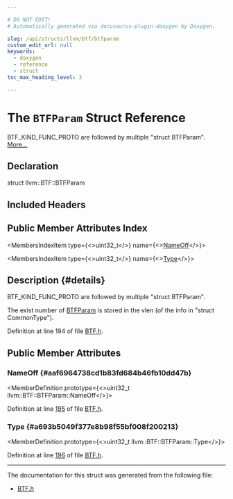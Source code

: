 ```yaml
---

# DO NOT EDIT!
# Automatically generated via docusaurus-plugin-doxygen by Doxygen.

slug: /api/structs/llvm/btf/btfparam
custom_edit_url: null
keywords:
  - doxygen
  - reference
  - struct
toc_max_heading_level: 3

---
```





# The `BTFParam` Struct Reference

<DoxygenPage pluginConfig={pluginConfig}>

BTF&#95;KIND&#95;FUNC&#95;PROTO are followed by multiple &quot;struct BTFParam&quot;. <a href="#details">More...</a>

## Declaration

<CodeBlock>struct llvm::BTF::BTFParam</CodeBlock>

## Included Headers

<IncludesList>
<IncludesListItem
  filePath="llvm/DebugInfo/BTF/BTF.h"
  permalink="/docs/api/files/include/include/llvm/include/llvm/debuginfo/include/llvm/debuginfo/btf/btf-h"
  isLocal="true" />
</IncludesList>

## Public Member Attributes Index

<MembersIndex>

<MembersIndexItem
  type={<>uint32&#95;t</>}
  name={<><a href="#aaf6964738cd1b83fd684b46fb10dd47b">NameOff</a></>}>
</MembersIndexItem>

<MembersIndexItem
  type={<>uint32&#95;t</>}
  name={<><a href="#a693b5049f377e8b98f55bf008f200213">Type</a></>}>
</MembersIndexItem>

</MembersIndex>

## Description {#details}

BTF&#95;KIND&#95;FUNC&#95;PROTO are followed by multiple &quot;struct BTFParam&quot;.

The exist number of <a href="/docs/api/structs/llvm/btf/btfparam">BTFParam</a> is stored in the vlen (of the info in &quot;struct CommonType&quot;).

Definition at line 194 of file <a href="/docs/api/files/include/include/llvm/include/llvm/debuginfo/include/llvm/debuginfo/btf/btf-h">BTF.h</a>.

<SectionDefinition>

## Public Member Attributes

### NameOff {#aaf6964738cd1b83fd684b46fb10dd47b}

<MemberDefinition
  prototype={<>uint32&#95;t llvm::BTF::BTFParam::NameOff</>}>

Definition at line <a href="/docs/api/files/include/include/llvm/include/llvm/debuginfo/include/llvm/debuginfo/btf/btf-h/#l00195">195</a> of file <a href="/docs/api/files/include/include/llvm/include/llvm/debuginfo/include/llvm/debuginfo/btf/btf-h">BTF.h</a>.
</MemberDefinition>

### Type {#a693b5049f377e8b98f55bf008f200213}

<MemberDefinition
  prototype={<>uint32&#95;t llvm::BTF::BTFParam::Type</>}>

Definition at line <a href="/docs/api/files/include/include/llvm/include/llvm/debuginfo/include/llvm/debuginfo/btf/btf-h/#l00196">196</a> of file <a href="/docs/api/files/include/include/llvm/include/llvm/debuginfo/include/llvm/debuginfo/btf/btf-h">BTF.h</a>.
</MemberDefinition>

</SectionDefinition>

<hr/>

The documentation for this struct was generated from the following file:

<ul>
<li><a href="/docs/api/files/include/include/llvm/include/llvm/debuginfo/include/llvm/debuginfo/btf/btf-h">BTF.h</a></li>
</ul>

</DoxygenPage>

